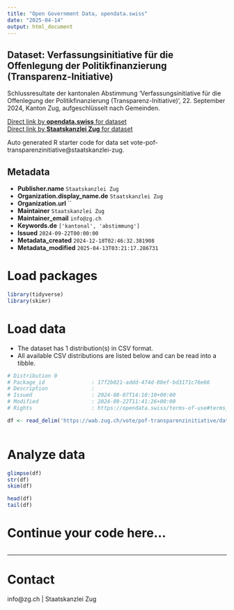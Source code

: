 ```yaml
---
title: "Open Government Data, opendata.swiss"
date: "2025-04-14"
output: html_document
---
```


## Dataset: Verfassungsinitiative für die Offenlegung der Politikfinanzierung (Transparenz-Initiative)

Schlussresultate der kantonalen Abstimmung 'Verfassungsinitiative für die Offenlegung der Politikfinanzierung (Transparenz-Initiative)', 22. September 2024, Kanton Zug, aufgeschlüsselt nach Gemeinden.

[Direct link by **opendata.swiss** for dataset](https://opendata.swiss/de/dataset/verfassungsinitiative-fur-die-offenlegung-der-politikfinanzierung-transparenz-initiative)<br>
[Direct link by **Staatskanzlei Zug** for dataset](https://wab.zug.ch/vote/pof-transparenzinitiative/data)

Auto generated R starter code for data set vote-pof-transparenzinitiative@staatskanzlei-zug.

## Metadata

- **Publisher.name** `Staatskanzlei Zug`
- **Organization.display_name.de** `Staatskanzlei Zug`
- **Organization.url** ``
- **Maintainer** `Staatskanzlei Zug`
- **Maintainer_email** `info@zg.ch`
- **Keywords.de** `['kantonal', 'abstimmung']`
- **Issued** `2024-09-22T00:00:00`
- **Metadata_created** `2024-12-18T02:46:32.381908`
- **Metadata_modified** `2025-04-13T03:21:17.286731`


# Load packages

```r

library(tidyverse)
library(skimr)

```

# Load data

-   The dataset has 1 distribution(s) in CSV format.
-   All available CSV distributions are listed below and can be read into a tibble.

```r

# Distribution 0
# Package_id               : 17f2b021-addd-474d-88ef-bd3171c76e66
# Description              : 
# Issued                   : 2024-08-07T14:10:10+00:00
# Modified                 : 2024-09-22T11:41:26+00:00
# Rights                   : https://opendata.swiss/terms-of-use#terms_by

df <- read_delim('https://wab.zug.ch/vote/pof-transparenzinitiative/data-csv')



```

# Analyze data

```r

glimpse(df)
str(df)
skim(df)

head(df)
tail(df)

```

# Continue your code here...

```r

```

------------------------------------------------------------------------

# Contact

info@zg.ch | Staatskanzlei Zug
